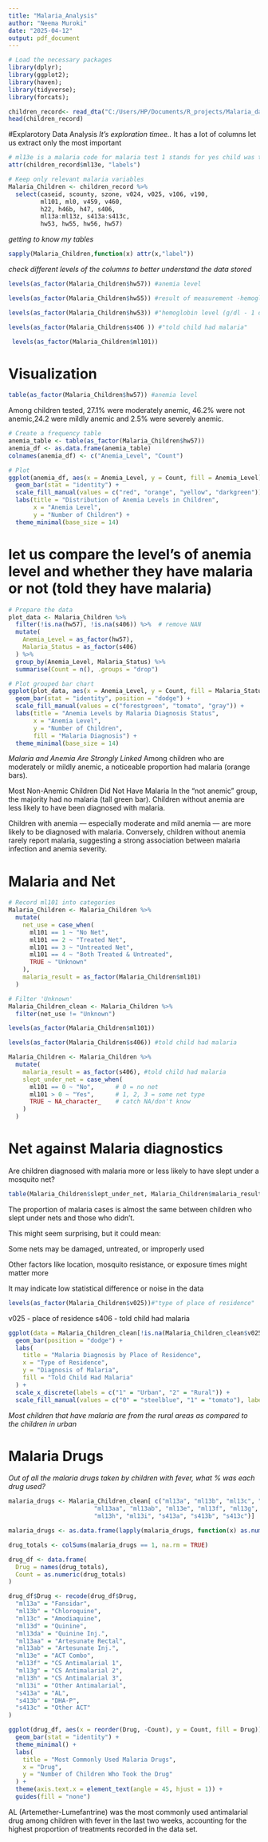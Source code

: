 ---
title: "Malaria_Analysis"
author: "Neema Muroki"
date: "2025-04-12"
output: pdf_document
---

```{r}
# Load the necessary packages
library(dplyr);
library(ggplot2);
library(haven);
library(tidyverse);
library(forcats);
```


```{r}
children_record<- read_dta("C:/Users/HP/Documents/R_projects/Malaria_data/KEKR81FL.DTA")
head(children_record)
```

#Explarotory Data Analysis
*It's exploration timee..*
It has a lot of columns let us extract only the most important

```{r}
# ml13e is a malaria code for malaria test 1 stands for yes child was tested for malaria 0 no the child wasn't
attr(children_record$ml13e, "labels")
```

```{r}
# Keep only relevant malaria variables
Malaria_Children <- children_record %>%
  select(caseid, scounty, szone, v024, v025, v106, v190,
         ml101, ml0, v459, v460,
         h22, h46b, h47, s406,
         ml13a:ml13z, s413a:s413c,
         hw53, hw55, hw56, hw57)

```

*getting to know my tables*
```{r}
sapply(Malaria_Children,function(x) attr(x,"label"))
```

*check different levels of the columns to better understand the data stored*

```{r}
levels(as_factor(Malaria_Children$hw57)) #anemia level
```

```{r}
levels(as_factor(Malaria_Children$hw55)) #result of measurement -hemoglobin
```
```{r}
levels(as_factor(Malaria_Children$hw53)) #"hemoglobin level (g/dl - 1 decimal)" 
```
```{r}
levels(as_factor(Malaria_Children$s406 )) #"told child had malaria"
```

```{r}
 levels(as_factor(Malaria_Children$ml101)) 
```
# Visualization

```{r}
table(as_factor(Malaria_Children$hw57)) #anemia level
```
Among children tested, 27.1% were moderately anemic, 46.2% were not anemic,24.2 were mildly anemic and 2.5% were severely anemic.

```{r}
# Create a frequency table
anemia_table <- table(as_factor(Malaria_Children$hw57))
anemia_df <- as.data.frame(anemia_table)
colnames(anemia_df) <- c("Anemia_Level", "Count")

# Plot
ggplot(anemia_df, aes(x = Anemia_Level, y = Count, fill = Anemia_Level)) +
  geom_bar(stat = "identity") +
  scale_fill_manual(values = c("red", "orange", "yellow", "darkgreen")) +
  labs(title = "Distribution of Anemia Levels in Children",
       x = "Anemia Level",
       y = "Number of Children") +
  theme_minimal(base_size = 14)

```

# let us compare the level's of anemia level and whether they have malaria or not (told they have malaria)

```{r}
# Prepare the data
plot_data <- Malaria_Children %>%
  filter(!is.na(hw57), !is.na(s406)) %>%  # remove NAN
  mutate(
    Anemia_Level = as_factor(hw57),
    Malaria_Status = as_factor(s406)
  ) %>%
  group_by(Anemia_Level, Malaria_Status) %>%
  summarise(Count = n(), .groups = "drop")

# Plot grouped bar chart
ggplot(plot_data, aes(x = Anemia_Level, y = Count, fill = Malaria_Status)) +
  geom_bar(stat = "identity", position = "dodge") +
  scale_fill_manual(values = c("forestgreen", "tomato", "gray")) +
  labs(title = "Anemia Levels by Malaria Diagnosis Status",
       x = "Anemia Level",
       y = "Number of Children",
       fill = "Malaria Diagnosis") +
  theme_minimal(base_size = 14)

```
*Malaria and Anemia Are Strongly Linked*
Among children who are moderately or mildly anemic, a noticeable proportion had malaria (orange bars).

Most Non-Anemic Children Did Not Have Malaria
In the "not anemic" group, the majority had no malaria (tall green bar).
Children without anemia are less likely to have been diagnosed with malaria.

Children with anemia — especially moderate and mild anemia — are more likely to be diagnosed with malaria. Conversely, children without anemia rarely report malaria, suggesting a strong association between malaria infection and anemia severity.

# Malaria and Net 

```{r}
# Record ml101 into categories
Malaria_Children <- Malaria_Children %>%
  mutate(
    net_use = case_when(
      ml101 == 1 ~ "No Net",
      ml101 == 2 ~ "Treated Net",
      ml101 == 3 ~ "Untreated Net",
      ml101 == 4 ~ "Both Treated & Untreated",
      TRUE ~ "Unknown"
    ),
    malaria_result = as_factor(Malaria_Children$ml101)
  )

# Filter 'Unknown' 
Malaria_Children_clean <- Malaria_Children %>%
  filter(net_use != "Unknown")
```


```{r}
levels(as_factor(Malaria_Children$ml101)) 
```

```{r}
levels(as_factor(Malaria_Children$s406)) #told child had malaria 
```


```{r}
Malaria_Children <- Malaria_Children %>%
  mutate(
    malaria_result = as_factor(s406), #told child had malaria
    slept_under_net = case_when(
      ml101 == 0 ~ "No",      # 0 = no net
      ml101 > 0 ~ "Yes",      # 1, 2, 3 = some net type
      TRUE ~ NA_character_    # catch NA/don't know
    )
  )
```

# Net against Malaria diagnostics

Are children diagnosed with malaria more or less likely to have slept under a mosquito net?

```{r}
table(Malaria_Children$slept_under_net, Malaria_Children$malaria_result)
```

The proportion of malaria cases is almost the same between children who slept under nets and those who didn't.

This might seem surprising, but it could mean:

Some nets may be damaged, untreated, or improperly used

Other factors like location, mosquito resistance, or exposure times might matter more

It may indicate low statistical difference or noise in the data


```{r}
levels(as_factor(Malaria_Children$v025))#"type of place of residence"
```
v025 - place of residence
s406 - told child had malaria

```{r}
ggplot(data = Malaria_Children_clean[!is.na(Malaria_Children_clean$v025) & !is.na(Malaria_Children_clean$s406), ], aes(x = as.factor(v025), fill = as.factor(s406))) +
  geom_bar(position = "dodge") +
  labs(
    title = "Malaria Diagnosis by Place of Residence",
    x = "Type of Residence",
    y = "Diagnosis of Malaria",
    fill = "Told Child Had Malaria"
  ) +
  scale_x_discrete(labels = c("1" = "Urban", "2" = "Rural")) +
  scale_fill_manual(values = c("0" = "steelblue", "1" = "tomato"), labels = c("No", "Yes"))

```


*Most children that have malaria are from the rural areas as compared to the children in urban*

# Malaria Drugs 
*Out of all the malaria drugs taken by children with fever, what % was each drug used?*

```{r}
malaria_drugs <- Malaria_Children_clean[ c("ml13a", "ml13b", "ml13c", "ml13d", "ml13da",
                        "ml13aa", "ml13ab", "ml13e", "ml13f", "ml13g",
                        "ml13h", "ml13i", "s413a", "s413b", "s413c")]
```


```{r}
malaria_drugs <- as.data.frame(lapply(malaria_drugs, function(x) as.numeric(as.character(x))))
```

```{r}
drug_totals <- colSums(malaria_drugs == 1, na.rm = TRUE)
```


```{r}
drug_df <- data.frame(
  Drug = names(drug_totals),
  Count = as.numeric(drug_totals)
)
```


```{r}
drug_df$Drug <- recode(drug_df$Drug,
  "ml13a" = "Fansidar",
  "ml13b" = "Chloroquine",
  "ml13c" = "Amodiaquine",
  "ml13d" = "Quinine",
  "ml13da" = "Quinine Inj.",
  "ml13aa" = "Artesunate Rectal",
  "ml13ab" = "Artesunate Inj.",
  "ml13e" = "ACT Combo",
  "ml13f" = "CS Antimalarial 1",
  "ml13g" = "CS Antimalarial 2",
  "ml13h" = "CS Antimalarial 3",
  "ml13i" = "Other Antimalarial",
  "s413a" = "AL",
  "s413b" = "DHA-P",
  "s413c" = "Other ACT"
)

```


```{r}
ggplot(drug_df, aes(x = reorder(Drug, -Count), y = Count, fill = Drug)) +
  geom_bar(stat = "identity") +
  theme_minimal() +
  labs(
    title = "Most Commonly Used Malaria Drugs",
    x = "Drug",
    y = "Number of Children Who Took the Drug"
  ) +
  theme(axis.text.x = element_text(angle = 45, hjust = 1)) +
  guides(fill = "none")

```
AL (Artemether-Lumefantrine) was the most commonly used antimalarial drug among children with fever in the last two weeks, accounting for the highest proportion of treatments recorded in the data set.
